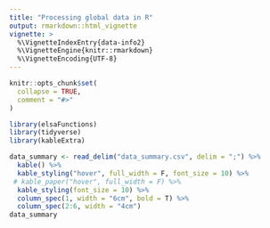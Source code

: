 ```yaml
---
title: "Processing global data in R"
output: rmarkdown::html_vignette
vignette: >
  %\VignetteIndexEntry{data-info2}
  %\VignetteEngine{knitr::rmarkdown}
  %\VignetteEncoding{UTF-8}
---
```


```r
knitr::opts_chunk$set(
  collapse = TRUE,
  comment = "#>"
)
```

```r
library(elsaFunctions)
library(tidyverse)
library(kableExtra)

```



```r
data_summary <- read_delim("data_summary.csv", delim = ";") %>%
  kable() %>%
  kable_styling("hover", full_width = F, font_size = 10) %>%
 # kable_paper("hover", full_width = F) %>%
  kable_styling(font_size = 10) %>%
  column_spec(1, width = "6cm", bold = T) %>%
  column_spec(2:6, width = "4cm")
data_summary
```

